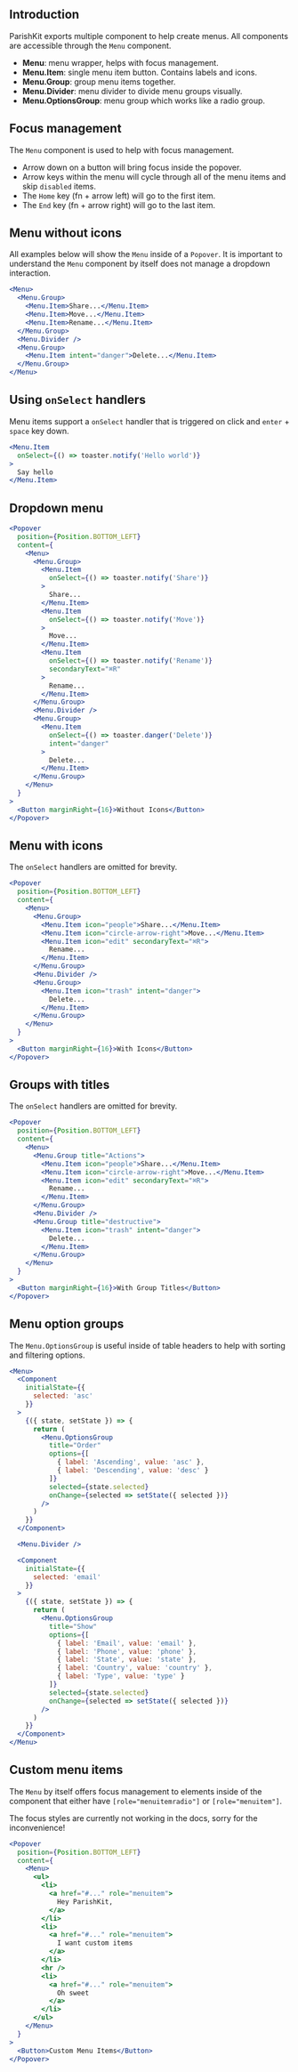 
## Introduction

ParishKit exports multiple component to help create menus.
All components are accessible through the `Menu` component.

* **Menu**: menu wrapper, helps with focus management.
* **Menu.Item**: single menu item button. Contains labels and icons.
* **Menu.Group**: group menu items together.
* **Menu.Divider**: menu divider to divide menu groups visually.
* **Menu.OptionsGroup**: menu group which works like a radio group.

## Focus management

The `Menu` component is used to help with focus management.

* Arrow down on a button will bring focus inside the popover.
* Arrow keys within the menu will cycle through all of the menu items and skip `disabled` items.
* The `Home` key (fn + arrow left) will go to the first item.
* The `End` key (fn + arrow right) will go to the last item.


## Menu without icons

All examples below will show the `Menu` inside of a `Popover`.
It is important to understand the `Menu` component by itself does not manage a dropdown interaction.

```jsx
<Menu>
  <Menu.Group>
    <Menu.Item>Share...</Menu.Item>
    <Menu.Item>Move...</Menu.Item>
    <Menu.Item>Rename...</Menu.Item>
  </Menu.Group>
  <Menu.Divider />
  <Menu.Group>
    <Menu.Item intent="danger">Delete...</Menu.Item>
  </Menu.Group>
</Menu>
```

## Using `onSelect` handlers

Menu items support a `onSelect` handler that is triggered on click and `enter` + `space` key down.

```jsx
<Menu.Item
  onSelect={() => toaster.notify('Hello world')}
>
  Say hello
</Menu.Item>
```

## Dropdown menu

```jsx
<Popover
  position={Position.BOTTOM_LEFT}
  content={
    <Menu>
      <Menu.Group>
        <Menu.Item
          onSelect={() => toaster.notify('Share')}
        >
          Share...
        </Menu.Item>
        <Menu.Item
          onSelect={() => toaster.notify('Move')}
        >
          Move...
        </Menu.Item>
        <Menu.Item
          onSelect={() => toaster.notify('Rename')}
          secondaryText="⌘R"
        >
          Rename...
        </Menu.Item>
      </Menu.Group>
      <Menu.Divider />
      <Menu.Group>
        <Menu.Item
          onSelect={() => toaster.danger('Delete')}
          intent="danger"
        >
          Delete...
        </Menu.Item>
      </Menu.Group>
    </Menu>
  }
>
  <Button marginRight={16}>Without Icons</Button>
</Popover>
```

## Menu with icons

The `onSelect` handlers are omitted for brevity.

```jsx
<Popover
  position={Position.BOTTOM_LEFT}
  content={
    <Menu>
      <Menu.Group>
        <Menu.Item icon="people">Share...</Menu.Item>
        <Menu.Item icon="circle-arrow-right">Move...</Menu.Item>
        <Menu.Item icon="edit" secondaryText="⌘R">
          Rename...
        </Menu.Item>
      </Menu.Group>
      <Menu.Divider />
      <Menu.Group>
        <Menu.Item icon="trash" intent="danger">
          Delete...
        </Menu.Item>
      </Menu.Group>
    </Menu>
  }
>
  <Button marginRight={16}>With Icons</Button>
</Popover>
```


## Groups with titles

The `onSelect` handlers are omitted for brevity.

```jsx
<Popover
  position={Position.BOTTOM_LEFT}
  content={
    <Menu>
      <Menu.Group title="Actions">
        <Menu.Item icon="people">Share...</Menu.Item>
        <Menu.Item icon="circle-arrow-right">Move...</Menu.Item>
        <Menu.Item icon="edit" secondaryText="⌘R">
          Rename...
        </Menu.Item>
      </Menu.Group>
      <Menu.Divider />
      <Menu.Group title="destructive">
        <Menu.Item icon="trash" intent="danger">
          Delete...
        </Menu.Item>
      </Menu.Group>
    </Menu>
  }
>
  <Button marginRight={16}>With Group Titles</Button>
</Popover>
```

## Menu option groups

The `Menu.OptionsGroup` is useful inside of table headers to help with sorting and filtering options.

```jsx
<Menu>
  <Component
    initialState={{
      selected: 'asc'
    }}
  >
    {({ state, setState }) => {
      return (
        <Menu.OptionsGroup
          title="Order"
          options={[
            { label: 'Ascending', value: 'asc' },
            { label: 'Descending', value: 'desc' }
          ]}
          selected={state.selected}
          onChange={selected => setState({ selected })}
        />
      )
    }}
  </Component>

  <Menu.Divider />

  <Component
    initialState={{
      selected: 'email'
    }}
  >
    {({ state, setState }) => {
      return (
        <Menu.OptionsGroup
          title="Show"
          options={[
            { label: 'Email', value: 'email' },
            { label: 'Phone', value: 'phone' },
            { label: 'State', value: 'state' },
            { label: 'Country', value: 'country' },
            { label: 'Type', value: 'type' }
          ]}
          selected={state.selected}
          onChange={selected => setState({ selected })}
        />
      )
    }}
  </Component>
</Menu>
```

## Custom menu items

The `Menu` by itself offers focus management to elements inside of the component that
either have `[role="menuitemradio"]` or `[role="menuitem"]`.

The focus styles are currently not working in the docs, sorry for the inconvenience!

```jsx
<Popover
  position={Position.BOTTOM_LEFT}
  content={
    <Menu>
      <ul>
        <li>
          <a href="#..." role="menuitem">
            Hey ParishKit,
          </a>
        </li>
        <li>
          <a href="#..." role="menuitem">
            I want custom items
          </a>
        </li>
        <hr />
        <li>
          <a href="#..." role="menuitem">
            Oh sweet
          </a>
        </li>
      </ul>
    </Menu>
  }
>
  <Button>Custom Menu Items</Button>
</Popover>
```

<PropsTable of="Menu" />
<PropsTable of="MenuItem" />
<PropsTable of="MenuGroup" />
<PropsTable of="MenuOptionsGroup" />
<PropsTable of="MenuDivider" />
